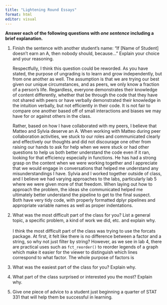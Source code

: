 ```yaml
---
title: "Lightening Round Essays"
format: html
editor: visual
---
```


**Answer each of the following questions with *one sentence* including a brief explanation.**

1.  Finish the sentence with another student’s name: "If \[Name of Student\] doesn’t earn an A, then nobody should, because..." Explain your choice and your reasoning.

    Respectfully, I think this question could be reworded. As you have stated, the purpose of ungrading is to learn and grow independently, but from one another as well. The assumption is that we are trying our best given our unique circumstances, and as peers, we only know a fraction of a person's life. Regardless, everyone demonstrates their knowledge of content differently, whether that be through the code that they have not shared with peers or have verbally demonstrated their knowledge in the intuition verbally, but not efficiently in their code. It is not fair to compare one another based off of small interactions and biases we may have for or against others in the class.

    Rather, based on how I have collaborated with my peers, I believe that Matteo and Sylvia deserve an A. When working with Matteo during peer collaboration activities, we stuck to our roles and communicated clearly and effectively our thoughts and did not discourage one other from raising our hands to ask for help when we were stuck or had other questions to help us both better understand the code even if it ran, looking for that efficiency especially in functions. He has had a strong grasp on the content when we were working together and I appreciate that we would engage in conversations that helped me understand any misunderstandings I have. Sylvia and I worked together outside of class, and I believe we had varying approaches to the labs, particularly lab 5 where we were given more of that freedom. When laying out how to approach the problem, the ideas she communicated helped me ultimately better understand the pipeline to get to the final suspect.\
    Both have very tidy code, with properly formatted dplyr pipelines and appropriate variable names as well as proper indentations.

2.  What was the most difficult part of the class for you? List a general topic, a specific problem, a kind of work we did, etc. and explain why.\
    \
    I think the most difficult part of the class was trying to use the forcats package. At first, it felt like there is no difference between a factor and a string, so why not just filter by string? However, as we see in lab 4, there are practical uses such as `fct_reorder()` to reorder legends of a graph which make it easier for the viewer to distinguish which lines correspond to what factor. The whole purpose of factors is 

3.  What was the easiest part of the class for you? Explain why.

4.  What part of the class surprised or interested you the most? Explain why.

5.  Give one piece of advice to a student just beginning a quarter of STAT 331 that will help them be successful in learning.
